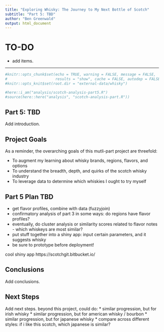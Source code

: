 ```yaml
---
title: "Exploring Whisky: The Journey to My Next Bottle of Scotch"
subtitle: "Part 5: TBD"
author: "Ben Greenwald"
output: html_document
---
```


# TO-DO
* add items.

---

```r
#knitr::opts_chunk$set(echo = TRUE, warning = FALSE, message = FALSE, 
#                      results = "show", cache = FALSE, autodep = FALSE)
#knitr::opts_knit$set(root.dir = "external-data/whisky")
```

```r
#here::i_am("analysis/scotch-analysis-part5.R")
#source(here::here("analysis", "scotch-analysis-part.R"))
```

## Part 5: TBD
Add introduction. 

## Project Goals
As a reminder, the overarching goals of this mutli-part project are threefold:

* To augment my learning about whisky brands, regions, flavors, and options
* To understand the breadth, depth, and quirks of the scotch whisky industry
* To leverage data to determine which whiskies I ought to try myself

## Part 5 Plan TBD
* get flavor profiles, combine with data (fuzzyjoin)
* confirmatory analysis of part 3 in some ways: do regions have flavor profiles?
* eventually, do cluster analysis or similarity scores related to flavor notes - which whiskeys are most similar?
* put stuff together into a shiny app: input certain parameters, and it suggests whisky
* be sure to prototype before deployment!

cool shiny app
https://scotchgit.bitbucket.io/

## Conclusions
Add conclusions. 

## Next Steps
Add next steps.
beyond this project, could do:
* similar progression, but for irish whisky
* similar progression, but for american whisky / bourbon
* similar progression, but for japanese whisky
* compare across different styles: if i like this scotch, which japanese is similar?